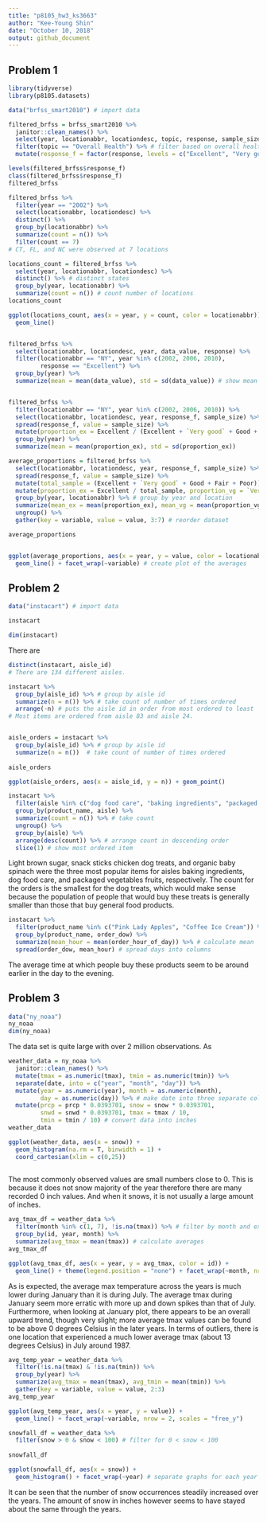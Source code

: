 ```yaml
---
title: "p8105_hw3_ks3663"
author: "Kee-Young Shin"
date: "October 10, 2018"
output: github_document
---
```


## Problem 1
```r

library(tidyverse)
library(p8105.datasets)

data("brfss_smart2010") # import data

filtered_brfss = brfss_smart2010 %>%
  janitor::clean_names() %>%
  select(year, locationabbr, locationdesc, topic, response, sample_size, data_value) %>%
  filter(topic == "Overall Health") %>% # filter based on overall health
  mutate(response_f = factor(response, levels = c("Excellent", "Very good", "Good", "Fair", "Poor"), ordered = TRUE)) # make column for factor variables 

levels(filtered_brfss$response_f)
class(filtered_brfss$response_f)
filtered_brfss

```
```r

filtered_brfss %>%
  filter(year == "2002") %>%
  select(locationabbr, locationdesc) %>%
  distinct() %>%
  group_by(locationabbr) %>%
  summarize(count = n()) %>%
  filter(count == 7)
# CT, FL, and NC were observed at 7 locations

locations_count = filtered_brfss %>%
  select(year, locationabbr, locationdesc) %>%
  distinct() %>% # distinct states
  group_by(year, locationabbr) %>%
  summarize(count = n()) # count number of locations
locations_count

ggplot(locations_count, aes(x = year, y = count, color = locationabbr)) + 
  geom_line()



```
```r

filtered_brfss %>%
  select(locationabbr, locationdesc, year, data_value, response) %>%
  filter(locationabbr == "NY", year %in% c(2002, 2006, 2010), 
         response == "Excellent") %>%
  group_by(year) %>%
  summarize(mean = mean(data_value), std = sd(data_value)) # show mean and std


filtered_brfss %>%
  filter(locationabbr == "NY", year %in% c(2002, 2006, 2010)) %>%
  select(locationabbr, locationdesc, year, response_f, sample_size) %>%
  spread(response_f, value = sample_size) %>%
  mutate(proportion_ex = Excellent / (Excellent + `Very good` + Good + Fair + Poor)) %>%
  group_by(year) %>%
  summarize(mean = mean(proportion_ex), std = sd(proportion_ex)) 
```

```r

average_proportions = filtered_brfss %>%
  select(locationabbr, locationdesc, year, response_f, sample_size) %>%
  spread(response_f, value = sample_size) %>%
  mutate(total_sample = (Excellent + `Very good` + Good + Fair + Poor)) %>%
  mutate(proportion_ex = Excellent / total_sample, proportion_vg = `Very good` / total_sample, proportion_g = Good / total_sample, proportion_f = Fair / total_sample, proportion_p = Poor / total_sample) %>% # create column for averages
  group_by(year, locationabbr) %>% # group by year and location
  summarize(mean_ex = mean(proportion_ex), mean_vg = mean(proportion_vg), mean_g = mean(proportion_g), mean_f = mean(proportion_f), mean_p = mean(proportion_p)) %>%
  ungroup() %>%
  gather(key = variable, value = value, 3:7) # reorder dataset 

average_proportions


ggplot(average_proportions, aes(x = year, y = value, color = locationabbr)) + 
  geom_line() + facet_wrap(~variable) # create plot of the averages 


```

## Problem 2
```r

data("instacart") # import data

instacart

dim(instacart)
```
There are 
```r

distinct(instacart, aisle_id) 
# There are 134 different aisles. 

instacart %>%
  group_by(aisle_id) %>% # group by aisle id
  summarize(n = n()) %>% # take count of number of times ordered 
  arrange(-n) # puts the aisle id in order from most ordered to least
# Most items are ordered from aisle 83 and aisle 24. 


aisle_orders = instacart %>%
  group_by(aisle_id) %>% # group by aisle id
  summarize(n = n())  # take count of number of times ordered 
  
aisle_orders

ggplot(aisle_orders, aes(x = aisle_id, y = n)) + geom_point()

```
```r

instacart %>%
  filter(aisle %in% c("dog food care", "baking ingredients", "packaged vegetables fruits")) %>% # filter by selected aisles 
  group_by(product_name, aisle) %>%
  summarize(count = n()) %>% # take count 
  ungroup() %>%
  group_by(aisle) %>%
  arrange(desc(count)) %>% # arrange count in descending order 
  slice(1) # show most ordered item 

```
Light brown sugar, snack sticks chicken dog treats, and organic baby spinach were the three most popular items for aisles baking ingredients, dog food care, and packaged vegetables fruits, respectively. The count for the orders is the smallest for the dog treats, which would make sense because the population of people that would buy these treats is generally smaller than those that buy general food products.
```r

instacart %>%
  filter(product_name %in% c("Pink Lady Apples", "Coffee Ice Cream")) %>% 
  group_by(product_name, order_dow) %>%
  summarize(mean_hour = mean(order_hour_of_day)) %>% # calculate mean 
  spread(order_dow, mean_hour) # spread days into columns 


```
The average time at which people buy these products seem to be around earlier in the day to the evening. 

## Problem 3
```r
data("ny_noaa")
ny_noaa
dim(ny_noaa)
```
The data set is quite large with over 2 million observations. As 
```r
weather_data = ny_noaa %>%
  janitor::clean_names() %>%
  mutate(tmax = as.numeric(tmax), tmin = as.numeric(tmin)) %>%
  separate(date, into = c("year", "month", "day")) %>%
  mutate(year = as.numeric(year), month = as.numeric(month), 
         day = as.numeric(day)) %>% # make date into three separate columns 
  mutate(prcp = prcp * 0.0393701, snow = snow * 0.0393701, 
         snwd = snwd * 0.0393701, tmax = tmax / 10, 
         tmin = tmin / 10) # convert data into inches 
weather_data

ggplot(weather_data, aes(x = snow)) + 
  geom_histogram(na.rm = T, binwidth = 1) +
  coord_cartesian(xlim = c(0,25)) 
 
```
The most commonly observed values are small numbers close to 0. This is because it does not snow majority of the year therefore there are many recorded 0 inch values. And when it snows, it is not usually a large amount of inches. 
```r

avg_tmax_df = weather_data %>%
  filter(month %in% c(1, 7), !is.na(tmax)) %>% # filter by month and exclude NA's 
  group_by(id, year, month) %>%  
  summarize(avg_tmax = mean(tmax)) # calculate averages 
avg_tmax_df  

ggplot(avg_tmax_df, aes(x = year, y = avg_tmax, color = id)) +
  geom_line() + theme(legend.position = "none") + facet_wrap(~month, nrow = 2)
```
As is expected, the average max temperature across the years is much lower during January than it is during July. The average tmax during January seem more erratic with more up and down spikes than that of July. Furthermore, when looking at January plot, there appears to be an overall upward trend, though very slight; more average tmax values can be found to be above 0 degrees Celsius in the later years. In terms of outliers, there is one location that experienced a much lower average tmax (about 13 degrees Celsius) in July around 1987. 
```r
avg_temp_year = weather_data %>%
  filter(!is.na(tmax) & !is.na(tmin)) %>%
  group_by(year) %>%
  summarize(avg_tmax = mean(tmax), avg_tmin = mean(tmin)) %>%
  gather(key = variable, value = value, 2:3)
avg_temp_year

ggplot(avg_temp_year, aes(x = year, y = value)) +
  geom_line() + facet_wrap(~variable, nrow = 2, scales = "free_y") 

snowfall_df = weather_data %>%
  filter(snow > 0 & snow < 100) # filter for 0 < snow < 100
  
snowfall_df  

ggplot(snowfall_df, aes(x = snow)) +
  geom_histogram() + facet_wrap(~year) # separate graphs for each year 
```
It can be seen that the number of snow occurrences steadily increased over the years. The amount of snow in inches however seems to have stayed about the same through the years. 
